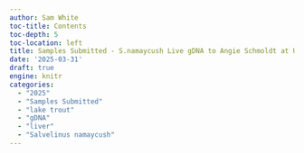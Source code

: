 ```yaml
---
author: Sam White
toc-title: Contents
toc-depth: 5
toc-location: left
title: Samples Submitted - S.namaycush Live gDNA to Angie Schmoldt at UW-Milwaukee
date: '2025-03-31'
draft: true
engine: knitr
categories: 
  - "2025"
  - "Samples Submitted"
  - "lake trout"
  - "gDNA"
  - "liver"
  - "Salvelinus namaycush"
---
```


